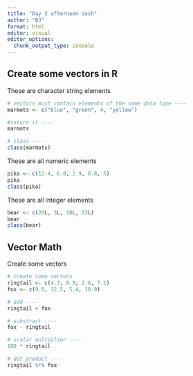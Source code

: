 ```yaml
---
title: "Day 3 afternoon sesh"
author: "BJ"
format: html
editor: visual
editor_options: 
  chunk_output_type: console
---
```


## Create some vectors in R
These are character string elements
```r
# vectors must contain elements of the same data type ----
marmots <- c("blue", "green", 4, "yellow")

#return it ----
marmots

# class ----
class(marmots)
```

These are all numeric elements
```r
pika <- c(12.4, 6.8, 2.9, 8.8, 5)
pika
class(pika)
```

These are all integer elements
```r
bear <- c(20L, 3L, 18L, 23L)
bear 
class(bear)
```

## Vector Math

Create some vectors
```r
# create some vectors
ringtail <- c(4.3, 8.9, 2.6, 7.1)
fox <- c(9.0, 12.5, 5.4, 10.9)

# add ----
ringtail + fox

# substract ----
fox - ringtail

# scalar multiplier ----
100 * ringtail

# dot product ----
ringtail %*% fox

```

